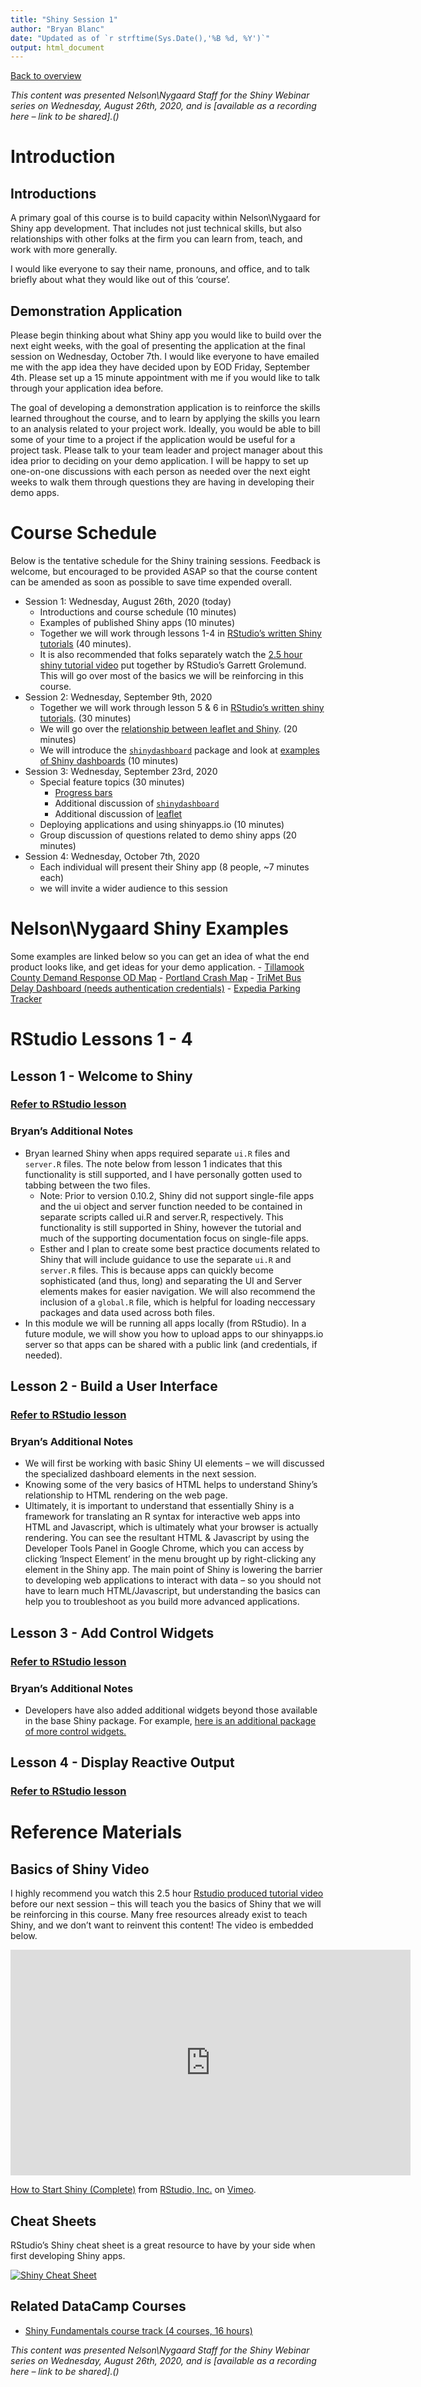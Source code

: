 ```yaml
---
title: "Shiny Session 1"
author: "Bryan Blanc"
date: "Updated as of `r strftime(Sys.Date(),'%B %d, %Y')`"
output: html_document
---
```


[Back to overview](../index.html)

*This content was presented Nelson\\Nygaard Staff for the Shiny Webinar series on Wednesday, August 26th, 2020, and is [available as a recording here -- link to be shared].()*

# Introduction

## Introductions
A primary goal of this course is to build capacity within Nelson\\Nygaard for Shiny app development. That includes not just technical skills, but also relationships with other folks at the firm you can learn from, teach, and work with more generally. 

I would like everyone to say their name, pronouns, and office, and to talk briefly about what they would like out of this 'course'. 

## Demonstration Application
Please begin thinking about what Shiny app you would like to build over the next eight weeks, with the goal of presenting the application at the final session on Wednesday, October 7th. I would like everyone to have emailed me with the app idea they have decided upon by EOD Friday, September 4th. Please set up a 15 minute appointment with me if you would like to talk through your application idea before. 

The goal of developing a demonstration application is to reinforce the skills learned throughout the course, and to learn by applying the skills you learn to an analysis related to your project work. Ideally, you would be able to bill some of your time to a project if the application would be useful for a project task. Please talk to your team leader and project manager about this idea prior to deciding on your demo application. I will be happy to set up one-on-one discussions with each person as needed over the next eight weeks to walk them through questions they are having in developing their demo apps. 

# Course Schedule
Below is the tentative schedule for the Shiny training sessions. Feedback is welcome, but encouraged to be provided ASAP so that the course content can be amended as soon as possible to save time expended overall. 

- Session 1: Wednesday, August 26th, 2020 (today)
  - Introductions and course schedule (10 minutes)
  - Examples of published Shiny apps (10 minutes)
  - Together we will work through lessons 1-4 in [RStudio's written Shiny tutorials](https://shiny.rstudio.com/tutorial/#written-tutorials) (40 minutes). 
  - It is also recommended that folks separately watch the [2.5 hour shiny tutorial video](https://vimeo.com/131218530) put together by RStudio's Garrett Grolemund. This will go over most of the basics we will be reinforcing in this course. 
  
 
- Session 2: Wednesday, September 9th, 2020 
  - Together we will work through lesson 5 & 6 in [RStudio's written shiny tutorials](https://shiny.rstudio.com/tutorial/#written-tutorials). (30 minutes)
  - We will go over the [relationship between leaflet and Shiny](https://rstudio.github.io/leaflet/shiny.html). (20 minutes)
  - We will introduce the [`shinydashboard`](https://rstudio.github.io/shinydashboard/) package and look at [examples of Shiny dashboards](https://rstudio.github.io/shinydashboard/examples.html) (10 minutes)

- Session 3: Wednesday, September 23rd, 2020
  - Special feature topics (30 minutes)
    - [Progress bars](https://shiny.rstudio.com/articles/progress.html)
    - Additional discussion of [`shinydashboard`](https://rstudio.github.io/shinydashboard/)
    - Additional discussion of [leaflet](https://rstudio.github.io/leaflet/shiny.html)
  - Deploying applications and using shinyapps.io (10 minutes)
  - Group discussion of questions related to demo shiny apps (20 minutes)

- Session 4: Wednesday, October 7th, 2020
  - Each individual will present their Shiny app (8 people, ~7 minutes each)
  - we will invite a wider audience to this session

# Nelson\\Nygaard Shiny Examples
Some examples are linked below so you can get an idea of what the end product looks like, and get ideas for your demo application.
- [Tillamook County Demand Response OD Map](https://nelsonnygaard.shinyapps.io/tillamook_od_2020/)
- [Portland Crash Map](https://nelsonnygaard.shinyapps.io/portland_crash_map/)
- [TriMet Bus Delay Dashboard (needs authentication credentials)](https://nelsonnygaard.shinyapps.io/trimet_dashboard/)
- [Expedia Parking Tracker](https://nelsonnygaard.shinyapps.io/expediaparkingtracker/)

# RStudio Lessons 1 - 4

## Lesson 1 - Welcome to Shiny

### [Refer to RStudio lesson](https://shiny.rstudio.com/tutorial/written-tutorial/lesson1/)

### Bryan's Additional Notes
- Bryan learned Shiny when apps required separate `ui.R` files and `server.R` files. The note below from lesson 1 indicates that this functionality is still supported, and I have personally gotten used to tabbing between the two files.
  - Note: Prior to version 0.10.2, Shiny did not support single-file apps and the ui object and server function needed to be contained in separate scripts called ui.R and server.R, respectively. This functionality is still supported in Shiny, however the tutorial and much of the supporting documentation focus on single-file apps.
  - Esther and I plan to create some best practice documents related to Shiny that will include guidance to use the separate `ui.R` and `server.R` files. This is because apps can quickly become sophisticated (and thus, long) and separating the UI and Server elements makes for easier navigation. We will also recommend the inclusion of a `global.R` file, which is helpful for loading neccessary packages and data used across both files. 
- In this module we will be running all apps locally (from RStudio). In a future module, we will show you how to upload apps to our shinyapps.io server so that apps can be shared with a public link (and credentials, if needed). 

## Lesson 2 - Build a User Interface

### [Refer to RStudio lesson](https://shiny.rstudio.com/tutorial/written-tutorial/lesson2/)

### Bryan's Additional Notes
- We will first be working with basic Shiny UI elements -- we will discussed the specialized dashboard elements in the next session.
- Knowing some of the very basics of HTML helps to understand Shiny's relationship to HTML rendering on the web page. 
- Ultimately, it is important to understand that essentially Shiny is a framework for translating an R syntax for interactive web apps into HTML and Javascript, which is ultimately what your browser is actually rendering. You can see the resultant HTML & Javascript by using the Developer Tools Panel in Google Chrome, which you can access by clicking 'Inspect Element' in the menu brought up by right-clicking any element in the Shiny app. The main point of Shiny is lowering the barrier to developing web applications to interact with data -- so you should not have to learn much HTML/Javascript, but understanding the basics can help you to troubleshoot as you build more advanced applications. 

## Lesson 3 - Add Control Widgets

### [Refer to RStudio lesson](https://shiny.rstudio.com/tutorial/written-tutorial/lesson3/)

### Bryan's Additional Notes
- Developers have also added additional widgets beyond those available in the base Shiny package. For example, [here is an additional package of more control widgets.](https://github.com/dreamRs/shinyWidgetss) 

## Lesson 4 - Display Reactive Output

### [Refer to RStudio lesson](https://shiny.rstudio.com/tutorial/written-tutorial/lesson4/)

# Reference Materials

## Basics of Shiny Video

I highly recommend you watch this 2.5 hour [Rstudio produced tutorial video](https://vimeo.com/131218530) before our next session -- this will teach you the basics of Shiny that we will be reinforcing in this course. Many free resources already exist to teach Shiny, and we don't want to reinvent this content! The video is embedded below. 

<p align="center"><iframe src="https://player.vimeo.com/video/131218530?color=428bca" width="640" height="361" frameborder="0" allow="autoplay; fullscreen" allowfullscreen></iframe></p>
<p><a href="https://vimeo.com/131218530">How to Start Shiny (Complete)</a> from <a href="https://vimeo.com/rstudioinc">RStudio, Inc.</a> on <a href="https://vimeo.com">Vimeo</a>.</p>

## Cheat Sheets

RStudio's Shiny cheat sheet is a great resource to have by your side when first developing Shiny apps. 

[![Shiny Cheat Sheet](graphics/shiny.png)](https://github.com/rstudio/cheatsheets/raw/master/shiny.pdf)

## Related DataCamp Courses

- [Shiny Fundamentals course track (4 courses, 16 hours)](https://www.datacamp.com/tracks/shiny-fundamentals-with-r)

*This content was presented Nelson\\Nygaard Staff for the Shiny Webinar series on Wednesday, August 26th, 2020, and is [available as a recording here -- link to be shared].()*